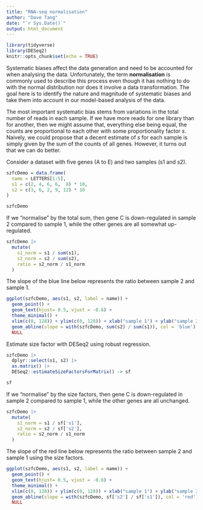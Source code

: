 ```yaml
---
title: "RNA-seq normalisation"
author: "Dave Tang"
date: "`r Sys.Date()`"
output: html_document
---
```


```r
library(tidyverse)
library(DESeq2)
knitr::opts_chunk$set(echo = TRUE)
```

Systematic biases affect the data generation and need to be accounted for when analysing the data. Unfortunately, the term **normalisation** is commonly used to describe this process even though it has nothing to do with the normal distribution nor does it involve a data transformation. The goal here is to identify the nature and magnitude of systematic biases and take them into account in our model-based analysis of the data.

The most important systematic bias stems from variations in the total number of reads in each sample. If we have more reads for one library than for another, then we might assume that, everything else being equal, the counts are proportional to each other with some proportionality factor $s$. Naively, we could propose that a decent estimate of $s$ for each sample is simply given by the sum of the counts of all genes. However, it turns out that we can do better.

Consider a dataset with five genes (A to E) and two samples (s1 and s2).

```r
szfcDemo = data.frame(
  name = LETTERS[1:5],
  s1 = c(2, 4, 6, 6,  8) * 10,
  s2 = c(3, 6, 2, 9, 12) * 10
)

szfcDemo
```

If we "normalise" by the total sum, then gene C is down-regulated in sample 2 compared to sample 1, while the other genes are all somewhat up-regulated.

```r
szfcDemo |>
  mutate(
    s1_norm = s1 / sum(s1),
    s2_norm = s2 / sum(s2),
    ratio = s2_norm / s1_norm
  )
```

The slope of the blue line below represents the ratio between sample 2 and sample 1.

```r
ggplot(szfcDemo, aes(s1, s2, label = name)) +
  geom_point() +
  geom_text(hjust= 0.5, vjust = -0.6) +
  theme_minimal() +
  xlim(c(0, 128)) + ylim(c(0, 128)) + xlab("sample 1") + ylab("sample 2") +
  geom_abline(slope = with(szfcDemo, sum(s2) / sum(s1)), col = 'blue') +
  NULL
```

Estimate size factor with DESeq2 using robust regression.

```r
szfcDemo |>
  dplyr::select(s1, s2) |>
  as.matrix() |>
  DESeq2::estimateSizeFactorsForMatrix() -> sf

sf
```

If we "normalise" by the size factors, then gene C is down-regulated in sample 2 compared to sample 1, while the other genes are all unchanged.

```r
szfcDemo |>
  mutate(
    s1_norm = s1 / sf['s1'],
    s2_norm = s2 / sf['s2'],
    ratio = s2_norm / s1_norm
  )
```

The slope of the red line below represents the ratio between sample 2 and sample 1 using the size factors.

```r
ggplot(szfcDemo, aes(s1, s2, label = name)) +
  geom_point() +
  geom_text(hjust= 0.5, vjust = -0.6) +
  theme_minimal() +
  xlim(c(0, 128)) + ylim(c(0, 128)) + xlab("sample 1") + ylab("sample 2") +
  geom_abline(slope = with(szfcDemo, sf['s2'] / sf['s1']), col = 'red') +
  NULL
```
